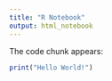 ```yaml
---
title: "R Notebook"
output: html_notebook
---
```


The code chunk appears:
```r
print("Hello World!")
```
